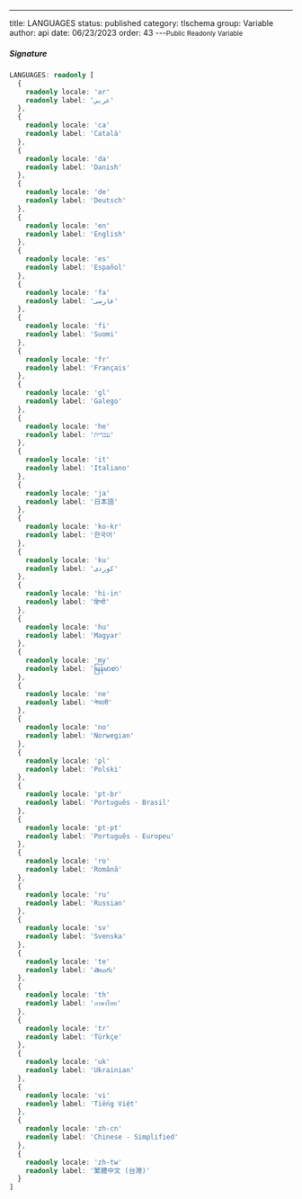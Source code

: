 ---
title: LANGUAGES
status: published
category: tlschema
group: Variable
author: api
date: 06/23/2023
order: 43
---<Small>Public Readonly Variable</Small>




##### Signature


```ts
LANGUAGES: readonly [
  {
    readonly locale: 'ar'
    readonly label: 'عربي'
  },
  {
    readonly locale: 'ca'
    readonly label: 'Català'
  },
  {
    readonly locale: 'da'
    readonly label: 'Danish'
  },
  {
    readonly locale: 'de'
    readonly label: 'Deutsch'
  },
  {
    readonly locale: 'en'
    readonly label: 'English'
  },
  {
    readonly locale: 'es'
    readonly label: 'Español'
  },
  {
    readonly locale: 'fa'
    readonly label: 'فارسی'
  },
  {
    readonly locale: 'fi'
    readonly label: 'Suomi'
  },
  {
    readonly locale: 'fr'
    readonly label: 'Français'
  },
  {
    readonly locale: 'gl'
    readonly label: 'Galego'
  },
  {
    readonly locale: 'he'
    readonly label: 'עברית'
  },
  {
    readonly locale: 'it'
    readonly label: 'Italiano'
  },
  {
    readonly locale: 'ja'
    readonly label: '日本語'
  },
  {
    readonly locale: 'ko-kr'
    readonly label: '한국어'
  },
  {
    readonly locale: 'ku'
    readonly label: 'کوردی'
  },
  {
    readonly locale: 'hi-in'
    readonly label: 'हिन्दी'
  },
  {
    readonly locale: 'hu'
    readonly label: 'Magyar'
  },
  {
    readonly locale: 'my'
    readonly label: 'မြန်မာစာ'
  },
  {
    readonly locale: 'ne'
    readonly label: 'नेपाली'
  },
  {
    readonly locale: 'no'
    readonly label: 'Norwegian'
  },
  {
    readonly locale: 'pl'
    readonly label: 'Polski'
  },
  {
    readonly locale: 'pt-br'
    readonly label: 'Português - Brasil'
  },
  {
    readonly locale: 'pt-pt'
    readonly label: 'Português - Europeu'
  },
  {
    readonly locale: 'ro'
    readonly label: 'Română'
  },
  {
    readonly locale: 'ru'
    readonly label: 'Russian'
  },
  {
    readonly locale: 'sv'
    readonly label: 'Svenska'
  },
  {
    readonly locale: 'te'
    readonly label: 'తెలుగు'
  },
  {
    readonly locale: 'th'
    readonly label: 'ภาษาไทย'
  },
  {
    readonly locale: 'tr'
    readonly label: 'Türkçe'
  },
  {
    readonly locale: 'uk'
    readonly label: 'Ukrainian'
  },
  {
    readonly locale: 'vi'
    readonly label: 'Tiếng Việt'
  },
  {
    readonly locale: 'zh-cn'
    readonly label: 'Chinese - Simplified'
  },
  {
    readonly locale: 'zh-tw'
    readonly label: '繁體中文 (台灣)'
  }
]
```

